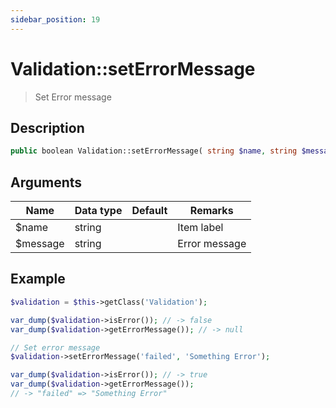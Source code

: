 ```yaml
---
sidebar_position: 19
---
```


# Validation::setErrorMessage

> Set Error message


## Description

```php
public boolean Validation::setErrorMessage( string $name, string $message )
```


## Arguments

| Name     | Data type | Default | Remarks       |
| -------- | --------- | ------- | ------------- |
| $name    | string    |         | Item label    |
| $message | string    |         | Error message |


## Example

```php title="Controller"
$validation = $this->getClass('Validation');

var_dump($validation->isError()); // -> false
var_dump($validation->getErrorMessage()); // -> null

// Set error message
$validation->setErrorMessage('failed', 'Something Error');

var_dump($validation->isError()); // -> true
var_dump($validation->getErrorMessage());
// -> "failed" => "Something Error"
```